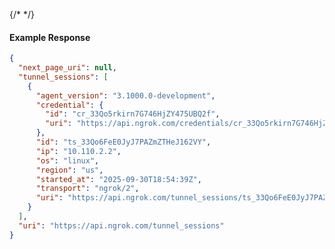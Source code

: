 {/* <!-- Code generated for API Clients. DO NOT EDIT. --> */}

#### Example Response
```json
{
  "next_page_uri": null,
  "tunnel_sessions": [
    {
      "agent_version": "3.1000.0-development",
      "credential": {
        "id": "cr_33Qo5rkirn7G746HjZY475UBQ2f",
        "uri": "https://api.ngrok.com/credentials/cr_33Qo5rkirn7G746HjZY475UBQ2f"
      },
      "id": "ts_33Qo6FeE0JyJ7PAZmZTHeJ162VY",
      "ip": "10.110.2.2",
      "os": "linux",
      "region": "us",
      "started_at": "2025-09-30T18:54:39Z",
      "transport": "ngrok/2",
      "uri": "https://api.ngrok.com/tunnel_sessions/ts_33Qo6FeE0JyJ7PAZmZTHeJ162VY"
    }
  ],
  "uri": "https://api.ngrok.com/tunnel_sessions"
}

```